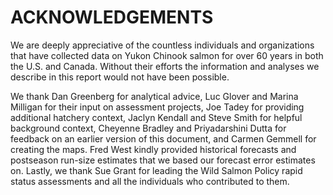 #  ACKNOWLEDGEMENTS    

We are deeply appreciative of the countless individuals and organizations that have collected data on Yukon Chinook salmon for over 60 years in both the U.S. and Canada. Without their efforts the information and analyses we describe in this report would not have been possible.   

We thank Dan Greenberg for analytical advice, Luc Glover and Marina Milligan for their input on assessment projects, Joe Tadey for providing additional hatchery context, Jaclyn Kendall and Steve Smith for helpful background context, Cheyenne Bradley and Priyadarshini Dutta for feedback on an earlier version of this document, and Carmen Gemmell for creating the maps. Fred West kindly provided historical forecasts and postseason run-size estimates that we based our forecast error estimates on. Lastly, we thank Sue Grant for leading the Wild Salmon Policy rapid status assessments and all the individuals who contributed to them. 
 
